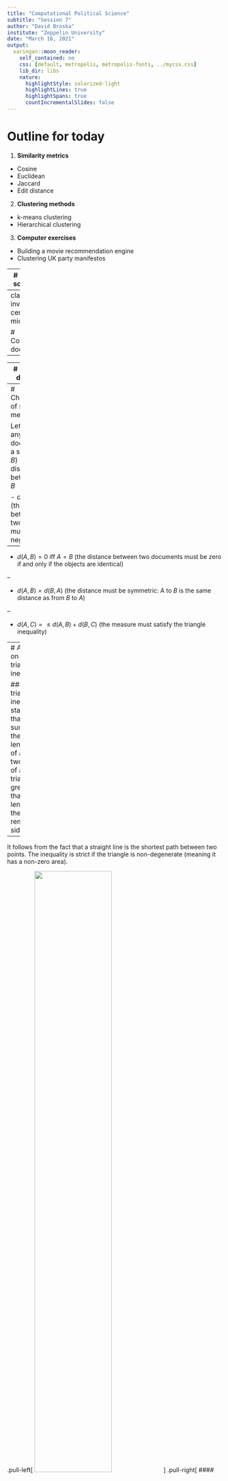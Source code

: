 ```yaml
---
title: "Computational Political Science"
subtitle: "Session 7"
author: "David Broska"
institute: "Zeppelin University"
date: "March 16, 2021"
output:
  xaringan::moon_reader:
    self_contained: no
    css: [default, metropolis, metropolis-fonts, ../mycss.css]
    lib_dir: libs
    nature:
      highlightStyle: solarized-light
      highlightLines: true
      highlightSpans: true
      countIncrementalSlides: false
---
```


# Outline for today

1. **Similarity metrics**
  - Cosine
  - Euclidean
  - Jaccard
  - Edit distance
  
2. **Clustering methods**
  - k-means clustering
  - Hierarchical clustering
  
3. **Computer exercises**
  - Building a movie recommendation engine
  - Clustering UK party manifestos



---
# Course schedule

| Session |  Date  | Topic                                                |   Assignment  |     Due date    |
|:-------:|:------:|:-----------------------------------------------------|:-------------:|:---------------:|
|    1    | Feb 02 | Overview and key concepts                            |     \-        |     \-          |
|    2    | Feb 09 | Preprocessing and descriptive statistics             | Formative     | Feb 22 23:59:59 |
|    3    | Feb 16 | Dictionary methods                                   |     \-        |     \-          |
|    4    | Feb 23 | Machine learning for texts: Classification I         | Summative 1   | Mar 08 23:59:59 |
|    5    | Mar 02 | Machine learning for texts: Classification II        |     \-        |     \-          |
|    6    | Mar 09 | Supervised and unsupervised scaling                  | Summative 2   | Mar 22 23:59:59 |
|    7    | Mar 16 | *Similarity and clustering*                          |     \-        |     \-          |
|    8    | Mar 23 | Topic models                                         | Summative 3   | Apr 12 23:59:59 |
|   \-    |   \-   | *Break*                                              |     \-        |     \-          |
|    9    | Apr 13 | Retrieving data from the web                         |     \-        |     \-          |
|   10    | Apr 20 | Published applications                               |     \-        |     \-          |
|   11    | Apr 27 | Project Presentations                                |     \-        |     \-          |


---
class: inverse, center, middle

# Comparing documents
---------------------


---
# Comparing documents

###Idea 

The (weighted) features form a vector for each document and these vectors can be judged using metrics of similarity

A document's vector for us is simply (for us) the row of the document-feature matrix containing the (relative) frequency of features

### Problem

How do we measure distance or similarity between the vector representation of two (or more) different documents?

---
# Characteristics of similarity measures

Let $A$ and $B$ be any two documents in a set and $d(A,B)$ be the distance between $A$ and $B$

- $d(A,B) \geq 0$ (the distance between any two points must be non-negative) 
--

- $d(A,B) = 0 \text{ iff } A = B$ (the distance between two documents must be zero if and only if the objects are identical)

--

- $d(A,B) = d(B,A)$ (the distance must be symmetric: A to $B$ is the same distance as from $B$ to $A$)

--

- $d(A,C) = \leq d(A,B) + d(B,C)$ (the measure must satisfy the triangle inequality)

---
# A note on the triangle inequality

#### The triangle inequality states that the sum of the lengths of any two sides of a triangle is greater than the length of the remaining side.

--

It follows from the fact that a straight line is the shortest path between two points. The inequality is strict if the triangle is non-degenerate (meaning it has a non-zero area).

.pull-left[
<img src="../figures/triangle_inequality.png" class="centerimg" width="60%">
]
.pull-right[
#### Example
Two legs of a triangle have lengths of 7.4 and 17.3 respectively. 

What is the *largest possible* length for the third side $z$?
]
--
.pull-right[
7.4 + 17.3 = 24.7 so that $z$ < 24 
]


<small>
See [Brilliant.org](https://brilliant.org/wiki/triangle-inequality/)
</small>

---
# Euclidian distance

Between document $A$ and $B$ where $j$ indexes their features and $y_{ij}$ is the value for feature $j$ of document $i$ 

Euclidean distance is based on the *Pythagorean theorem*


#### Formula
$$d(A,B) = \sqrt{ \sum_{j=1}^j (y_{Aj} - y_{Bj})^2 }$$
#### In vector notation 

$$|| \mathbf{y}_A - \mathbf{y}_B || $$

Can be performed for any number of features $J$ where $J$ is the number of columns of the dfm

$y_{Aj}$ and $y_{Bj}$ can be any representation of features (count, relative frequency, indicator)



---
# Euclidean distance

```r
library(quanteda)
library(ggplot2)
```
.pull-left[

Let's create a dfm from these two texts

```r
# corpus
txt <- c("Win Prize", 
         "Win Win")

# document-feature-matrix
x <- dfm(txt) 
```

```r
kab_x <- knitr::kable(quanteda::convert(x, "data.frame"), align = "c", 
                    col.names = c("",colnames(x))) 

kableExtra::column_spec(kab_x, 2:ncol(x), width = "0.5in")
```

```r
textstat_dist(x, method="euclidean")
```
```r
round(as.matrix(textstat_dist(x, method="euclidean")),2)
```
]

.pull-right[

```r
ggplot( convert(x[1:2,], "data.frame"), aes(win,prize)) + 
  geom_point(size = 3.5) +
  theme_bw(base_size = 25) +
  geom_line(linetype = "longdash") +
  geom_line(data = data.frame(prize = c(1,2), win = c(0,0)), aes(prize,win), linetype="dashed") +
  geom_line(data = data.frame(prize = c(1,1), win = c(0,1)), aes(prize,win), linetype="dashed") +
  geom_text(data = data.frame(prize = 0.58, win = 1.58), aes(label="d"), size = 10) +
  scale_y_continuous(limits = c(0,2), breaks = c(0:2)) +
  scale_x_continuous(limits = c(0,2), breaks = c(0:2)) 
```

$$
\begin{align}
\text{d}(A,B)= &\sqrt{(y_{A1} - y_{B1})^2 +  (y_{A2} - y_{B2})^2 }\\
=&\sqrt{ (2-1)^2 + (1-0)^2 } \\
=& `r round(sqrt( (2-1)^2 + (1-0)^2 ),2) `
\end{align}
$$ 
]

---
# Comparing more than two observations

.pull-left[
We can look at $\frac{n-1}{2}$ pairwise comparisons between different documents

```r
txt2 <- c(A = "Win Prize", 
          B = "Win Prize Prize Prize",
          C = "Win Win", 
          D = "Win Win Win")
x2 <- dfm(txt2)
```

```r
kab_x2 <- knitr::kable(quanteda::convert(x2, "data.frame"), align = "c", 
                    col.names = c("",colnames(x2))) 

kableExtra::column_spec(kab_x2, 2:ncol(x2), width = "0.5in")
```
]

.pull-right[
```r
ggplot(convert(x2,"data.frame"), aes(win,prize)) + 
    geom_point(size = 4) + 
    scale_y_continuous(limits = c(0,3.1), breaks = c(0:3)) +
    scale_x_continuous(limits = c(0,3.1), breaks = c(0:3)) +
    theme_bw(base_size = 25)
```
```r
textstat_dist(x2, method="euclidean")
```
```r
round(as.matrix(textstat_dist(x2, method="euclidean")),2)
```
]

---
# Cosine similarity

Cosine similarity is based on the size of the angle between vectors. Perfect similarity yields a score of 1, no relation will yield 0, and -1 means the vectors are opposites.

<img src="../figures/cosine_similarity.png" class="centerimg" width="100%">

--

####Properties


- cosine similarity between frequency vectors of (relative) frequencies cannot be negative as word-counts cannot be negative
- the measure is independent of document length because it deals only with the angle of the vectors 

--

<small>
Figure from [O'Reilly](https://www.oreilly.com/library/view/mastering-machine-learning/9781785283451/ba8bef27-953e-42a4-8180-cea152af8118.xhtml)
</small>


---
# Cosine similarity

####Formula
<br>

$$\frac{\mathbf{y}_A \cdot \mathbf{y}_B}{\|\mathbf{y}_A\| \|  \mathbf{y}_B\|}=\frac{\sum_j y_{Aj} y_{Bj}}{\sqrt{\sum_j y_{Aj}^2} \sqrt{\sum_j y_{Bj}^2}}$$
<br>

The $\cdot$ operator is the dot product, or $\sum_j y_{Aj}y_{Bj}$ 

$\| \mathbf{y}_A \|$ is the norm of the feature vector $\mathbf{y}$ for document $A$, such that $\| \mathbf{y}_A \| = \sqrt{ \sum_j y_{Aj}^2 }$


####Euclidean distance measures how *different* documents are, whereas cosine similarity measures how *similar* documents are. Of course, it's easy to reverse them; generally, we can say (1 - distance) = similarity.


---
# Norm of a vector 

####If $\vec{u} \in \mathbb{R}^n$, then the Norm or Magnitude of $\vec u$  denoted $\| \vec{u} \|$ is defined as the length or magnitude of the vector and can be calculated using the formula:

$$\| \vec{u} \| = \sqrt{u_1^2 + u_2^2 + ... + u_J^2}=\sqrt{\sum_{j=1}^J u_j^2}$$


.pull-left[
```r
ggplot( convert(x[1,], "data.frame"), aes(win,prize)) + 
  theme_bw(base_size = 25) +
  annotate("segment", x=0, xend=1, y=0, yend=1, size=1.5, arrow=arrow()) +
  geom_line(data = data.frame(prize = c(1,0), win = c(0,0)), aes(prize,win), linetype="dashed") +
  geom_line(data = data.frame(prize = c(1,1), win = c(0,1)), aes(prize,win), linetype="dashed") +
  scale_y_continuous(limits = c(0,2), breaks = c(0:2)) +
  scale_x_continuous(limits = c(0,2), breaks = c(0:2)) 
```


]
.pull-right[

#### Example

The feature vector of document $A$ "*Win Prize*" is $\left( \begin{matrix} 1 & 1\end{matrix} \right)$

$$
\begin{align}
\| \mathbf{y}_A\| =&\sqrt{1^2 + 1^2} \\ =&1.41
\end{align}
$$

<br>
This formula should make sense geometrically as it analogous to the Pythagorean theorem!

]

---
# Jaccard coefficient

The Jaccard coefficient is similar to the Cosine similarity measure and ranges from 0 to 1

$$\frac{\text{doc}_A \cap \text{doc}_B}{\text{doc}_A \cup \text{doc}_B}=\frac{\mathbf{y}_A \cdot \mathbf{y}_B}{\|\mathbf{y}_A\| + \| \mathbf{y}_B \| - \mathbf{y}_A \cdot \mathbf{y}_B}$$
.pull-left[
<img src="../figures/jaccard.jpg" class="centerimg" width="70%">
]

--

.pull-right[
Using set notation, the coefficient is
$$
\begin{align}
&\frac{\{\text{win, prize}\} \cap \{\text{win, win}\}}{\{\text{win, prize}\} \cup \{\text{win, win}\}} \\
=&\frac{\{\text{win}\}}{\{\text{win, prize\}}} =\frac{1}{2}
\end{align}
$$
In *R*  we calculate the measure on the dfm
```r
textstat_simil(x, method="jaccard")
```
```r
as.matrix(textstat_simil(dfm(txt), method = "jaccard"))
```
]


---
# Edit distances

#### Edit distance refers to the number of operations required to transform one string into another for strings of equal length

#### Levenshtein distance

Example: the Levenshtein distance between "kitten" and "sitting" is 3
  1. kitten ! sitten (substitution of "s" for "k")
  2. sitten ! sittin (substitution of "i" for "e")
  3. sittin ! sitting (insertion of "g" at the end).

--

#### Hamming distance

- For two strings of equal length, the Hamming distance is the number of positions at which the corresponding characters are different
- Not common, as at a textual level this is hard to implement and possibly meaningless

---
# Other uses and extensions

Used extensively in information retrieval (search engines, library searches, ...)

- Summary measures of how far apart two texts are – but be careful exactly how you define "features" 

- Some but not many applications in social sciences to measure substantive similarity — scaling models are generally preferred 

- Can be used to generalize or represent features in machine learning, by computing similarities between textual (sub)sequences without extracting the features explicitly

---
class: inverse, middle, center
# Clustering 
------------

---
# Clustering

<img src="../figures/fig1_grimmer_stuart_adapted.jpg" width="97%" class="centerimg">
&nbsp; Fig. 1 in Grimmer and Stuart (2013)


---
# The idea of "clusters"

####Groups of items such that inside a cluster they are very similar to each other, but very different from those outside the cluster

- Unsupervised classification: cluster is not to relate features to classes or latent traits, but rather to estimate membership of distinct groups

- Groups are given labels through post-estimation interpretation of their elements

- Typically used when we do not and never will know the "true" class labels 

- Issues:
  - How many clusters?
  - How to compute distance is arbitrary
  - Which features to include? Cluster might be sensitive to pre-processing (feature selection)

---
# Clustering

<br>

<img src="../figures/clustering_process.png" class="centerimg">

Note that this process may require reiteration until you arrive at meaningful groupings of your data!

--

.footnote[
Figure by [Koch (2020)](https://towardsdatascience.com/a-friendly-introduction-to-text-clustering-fa996bcefd04)
]





---
# Hierarchical clustering

1. Start by considering each item as its own cluster, for n clusters
2. Calculate the $\frac{n(n-1)}{2}$ pairwise distances between each of
the n clusters, store in a matrix $D$
3. Find smallest (off-diagonal) distance in $D$, and merge the items corresponding to the $i, j$ indexes in $D$ into a new "cluster"
4. Recalculate distance matrix $D_1$ with new cluster(s). Options for determining the location of a cluster include:
  - The furthest point in each cluster (complete-linkage)
  - The closest point in each cluster (single-linkage)
  - The average of each cluster (centroid)
5. Repeat 3-4 until a stopping condition is reached
  - i.e. all items have been merged into a single cluster
6. To plot the dendrograms, need decisions on ordering, since there are $2^{(n-1)}$ possible orderings

---
# Hierarchical clustering I



.pull-left[
Recall the previous example corpus
```r
txt2 <- c(A = "Win Prize", 
          B = "Win Prize Prize Prize",
          C = "Win Win", 
          D = "Win Win Win")
```

... and its document-feature-matrix

```r
kab_x2 <- knitr::kable(quanteda::convert(x2, "data.frame"), align = "c", 
                    col.names = c("",colnames(x2))) 

kableExtra::column_spec(kab_x2, 2:ncol(x2), width = "0.5in")
```


]

--
.pull-right[


```r
ggplot(convert(x2,"data.frame"), aes(win,prize)) + 
  geom_point(aes(color = doc_id), size = 4) + 
  scale_y_continuous(limits = c(0,3.1), breaks = c(0:3)) +
  scale_x_continuous(limits = c(0,3.1), breaks = c(0:3)) +
  theme_bw(base_size = 25) +
  labs(color = "") +
  theme(legend.position = "bottom") +
  geom_text(aes(label=doc_id), nudge_y = 0.1, nudge_x = 0.09, size = 6.5)
```

We start by considering each item as its own cluster, for n=4 clusters

]

---
# Hierarchical clustering II

.pull-left[
Using euclidean distance, we calculate the $\frac{n(n -1)}{2}$ pairwise distances between each of the n clusters and store them in matrix $D$

```r
deuc <- round(as.matrix(textstat_dist(x2,method = "euclidean")),2)
deuc[lower.tri(deuc)] <- NA

options(knitr.kable.NA = '')
kab_deuc <- knitr::kable(as.data.frame(deuc), align = "c", 
                    col.names = c(colnames(deuc))) 


kableExtra::column_spec(kab_deuc, 2:ncol(deuc), width = "0.5in")
```



<br>
Note we could use any other metric for distance/similarity

]

.pull-right[

```r
df <- convert(x2,"data.frame")
ggplot(df, aes(win,prize)) + 
  geom_point(size = 4, aes(color=doc_id)) + 
  scale_y_continuous(limits = c(0,3.1), breaks = c(0:3)) +
  scale_x_continuous(limits = c(0,3.1), breaks = c(0:3)) +
  theme_bw(base_size = 25) +
  labs(color = "") +
  # A to B
  #geom_text(data=data.frame(doc_id ="",win=1,prize=2), aes(label="2"), size=8) +
  #geom_line(data = data.frame(doc_id="",win=c(1,1),prize=c(1,3)),linetype="dashed")+
  # A to C
  #geom_text(data=data.frame(doc_id="",win=1.5,prize=0.5),aes(label="1.41"),size=8) +
  #geom_line(data = data.frame(doc_id="",win=c(1,2),prize=c(1,0)),linetype="dotted")+
  # A to D
  #geom_text(data = data.frame(doc_id = "", win = 0.5, prize = 0.5), aes(label="2.24"), size = 8) +
  # C to D
  #geom_text(data = data.frame(doc_id = "", win = 2.5, prize = 0.02),            aes(label="1"), size = 8)
  theme(legend.position = "bottom") +
    geom_text(aes(label=doc_id), nudge_y = 0.1, nudge_x = 0.09, size = 6.5)
```

]



---
# Hierarchical clustering III

.pull-left[
Find smallest (off-diagonal) distance in $D$, and merge the items into a new "cluster"

<br>

```r
kableExtra::column_spec(kab_deuc, 2:ncol(deuc), width = "0.5in")
```

Based on euclidean distance, C and D are closest to each other so we merge them into a new set!
]

.pull-right[

```r
df$h1<- c(df[1:2,1], "h1","h1")
ggplot(df, aes(win,prize)) + 
  scale_y_continuous(limits = c(0,3.1), breaks = c(0:3)) +
  scale_x_continuous(limits = c(0,3.1), breaks = c(0:3)) +
  theme_bw(base_size = 25) +
  labs(color = "") +
  theme(legend.position = "bottom") +
  # C to D
  geom_text(data = data.frame(doc_id = "", win = 2.5, prize = 0.12), aes(label="1"), size = 8) +
  geom_line(data = data.frame(doc_id="",win=c(2,3),prize=c(0,0)),linetype="dashed") +
  geom_point(size = 4, aes(color=h1)) + 
  geom_text(aes(label=doc_id), nudge_y = 0.1, nudge_x = 0.09, size = 6.5)
```



We are now left with 3 options to connect the sets: A &harr; B, A	&harr; h1, and B	&harr; h1
]


---
# Hierarchical clustering IV


.pull-left[


The distance between A and B remains the same $\text{d}(\text{A,B}) = 2$ but we need to recalculate distances involving the new h1

<img src="../figures/distance_matrix_highlighted.jpg" class="centerimg" width = "63.5%">


*Complete-linkage*: What is the *maximum* distance from A to h1? And from B to h1?

$$
\begin{align}
\text{d(A, h1)}=&\max( \text{ d}(\text{A},\text{C}) , \text{ d}(\text{A},\text{D})\text{ )} \\
=&\max( \text{ 1.41, 2.24 )} =2.24 
\end{align}
$$

$$
\begin{align}
\text{d(B, h1)}=&\max( \text{ d}(\text{B},\text{C}) , \text{ d}(\text{B},\text{D})\text{ )} \\
=&\max( \text{ 3.16, 3.61 )} =3.61 \\
\end{align}
$$

]

.pull-right[

```r

df$h2 <- c("h2","h2", df$h1[3:4])
ggplot(df, aes(win,prize)) + 
  scale_y_continuous(limits = c(0,3.1), breaks = c(0:3)) +
  scale_x_continuous(limits = c(0,3.1), breaks = c(0:3)) +
  theme_bw(base_size = 25) +
  labs(color = "") +
  theme(legend.position = "bottom") +
  # C to D
  geom_text(data = data.frame(doc_id = "", win = 2.5, prize = 0.12), aes(label="1"), size = 8) +
  geom_line(data = data.frame(doc_id="",win=c(2,3),prize=c(0,0)),linetype="dashed")+ 
  # A to B
  geom_text(data=data.frame(doc_id ="",win=0.9,prize=2), aes(label="2"), size=8) +
  geom_line(data = data.frame(doc_id="",win=c(1,1),prize=c(1,3)),linetype="dashed")+
  geom_point(size = 4, aes(color=h2)) +
  geom_text(aes(label=doc_id), nudge_y = 0.1, nudge_x = 0.09, size = 6.5)
```


With a distance of 2, A and B are closest!



]

---
# Hierarchical clustering VI

.pull-left[

```r
df$h3 <- "h3"
ggplot(df, aes(win,prize)) + 
  scale_y_continuous(limits = c(0,3.1), breaks = c(0:3)) +
  scale_x_continuous(limits = c(0,3.1), breaks = c(0:3)) +
  theme_bw(base_size = 25) +
  labs(color = "") +
  theme(legend.position = "bottom") +
  # C to D
  geom_text(data = data.frame(doc_id = "", win = 2.5, prize = 0.12), aes(label="1"), size = 8) +
  geom_line(data = data.frame(doc_id="",win=c(2,3),prize=c(0,0)),linetype="dashed")+ 
  # A to B
  geom_text(data=data.frame(doc_id ="",win=0.9,prize=2), aes(label="2"), size=8) +
  geom_line(data = data.frame(doc_id="",win=c(1,1),prize=c(1,3)),linetype="dashed") +
  geom_point(size = 4, aes(color=h3)) +
  scale_color_manual(values=c("darkgreen")) +
  geom_text(aes(label=doc_id), nudge_y = 0.1, nudge_x = 0.09, size = 6.5)
```


]

.pull-right[

We continue the clustering procedure until all items were merged into a single cluster.

Employing the complete linkage criterion again, we find that the maximum distance between the sets, i.e. the distance between B and D, is 3.61. 

Note that this calculation is only necessary to find the distance *at which* the sets were joined. The sets are joined anyway since there are only two left!
]

---
# Dendrogram (complete-linkage)

#### Dendrograms indicate both the similarity and the order that the clusters were formed
.pull-left[
```r
# compute distance matrix with quanteda
d<-textstat_dist(x2,method="euclidean")

# make it compatible 
( dis <- as.dist(d) )
```
```r
d<-textstat_dist(x2,method="euclidean")
round(as.matrix( dis <- as.dist(d) ),2)
```

```r
# run hierarchical clustering
( hcc <- hclust(dis,method="complete"))
```

]
.pull-right[
```r
# plot complete linkage dendrogram
plot(hcc)
```

]

---
# Dendrogram (single-linkage)


#### Single-linkage: compute the distance between a point and the closest point in each cluster


.pull-left[
```r
# compute distance matrix with quanteda
d<-textstat_dist(x2,method="euclidean")

# make it compatible 
( dis <- as.dist(d) )
```
```r
d<-textstat_dist(x2,method="euclidean")
round(as.matrix( dis <- as.dist(d) ),2)
```

```r
# run hierarchical clustering
( hcs <- hclust(dis,method = "single"))
```

]
.pull-right[
```r
# plot single linkage dendrogram
plot(hcs)
```

]
---
# Dendrogram (centroid)

#### Centroid: compute the distance between a point and the average distance to a cluster

.pull-left[
```r
# compute distance matrix with quanteda
d<-textstat_dist(x2,method="euclidean")

# make it compatible 
( dis <- as.dist(d) )
```
```r
d<-textstat_dist(x2,method="euclidean")
round(as.matrix( dis <- as.dist(d) ),2)
```

```r
# run hierarchical clustering
( hca <- hclust(dis,method="centroid"))
```

]
.pull-right[
```r
# plot dendrogram centroid linkage
plot(hca)
```

]

---
# Dendrogram

#### Dendrograms indicate both the similarity and the order that the clusters were formed

<img src="../figures/dendrogram_presidential_addresses.jpg" class="centerimg"> 

Data: Presidential State of the Union addresses

---
# Pros and Cons of hierarchical clustering

#### Advantages

- deterministic, unlike k-means

- no need to decide on k in advance (although can specify as a stopping condition)

- allows hierarchical relations to be examined (usually through dendrograms)

--

#### Disadvantages

- more complex to compute: quadratic in complexity: $O(n^2)$ - whereas k-means has complexity that is $O(n)$

- the decision about where to create branches and in what order can be somewhat arbitrary, determined by method of declaring the "distance" to already formed clusters

- for words, tends to identify collocations as base-level clusters (e.g. "saddam" and "hussein")

---
# Dendrogram at word level

#### Hierarchical clustering tends to create word collocations as base-level clusters

<img src="../figures/dendogram_word_level.jpg" width="70%" class="centerimg">

Data: Presidential State of the Union addresses


---
# k-means clustering

#### Assign each item to one of k clusters, where the goal is to minimised within-cluster difference and maximize between-cluster differences

- Uses random starting positions and iterates until stable. Hence, results can be different when running the algorithm again!

- k-means clustering treats feature values as coordinates in a multi-dimensional space

- Advantages
  - simplicity
  - highly flexible
  - efficient

- Disadvantages
  - no fixed rules for determining k
  - uses an element of randomness for starting values
  
  
---
# Algorithm details

1. Choose starting values
  - assign random positions to k starting values that will serve as the "cluster centres", known as "centroids" ; or,
  - assign each feature randomly to one of k classes
2. assign each item to the class of the centroid that is "closest"
  - Euclidean distance is most common
  - any others may also be used (Manhattan, Minkowski, Mahalanobis, etc.)
  - (assumes feature vectors are normalized within document)
3. update: recompute the cluster centroids as the mean value of the points assigned to that cluster
4. repeat reassignment of points and updating centroids
5. repeat 2-4 until some stopping condition is satisfied
  - e.g. when no items are reclassified following update of centroids
  
  
---
# k-means clustering 
<br>
<br>
<img src="../figures/kmeans.jpg" class="centerimg">

---
# Appropriate number of clusters

- very often based on prior information about the number of categories sought
- for example, you need to cluster people in a class into a fixed number of (like-minded) tutorial groups
- a (rough!) guideline: set k equal to $\sqrt{ \frac{N}{2}}$ where $N$ is the number of items to be classified
- usually too big: setting k to large values will improve within-cluster similarity, but risks overfitting
- "elbow plots": fit multiple clusters with different k values, and choose k beyond which are diminishing gains

<img src="../figures/elbow_points.jpg" class="centerimg">

---
class: inverse, middle, center
# Computer exercises
--------------------


